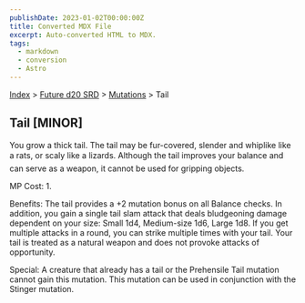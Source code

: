 ```yaml
---
publishDate: 2023-01-02T00:00:00Z
title: Converted MDX File
excerpt: Auto-converted HTML to MDX.
tags:
  - markdown
  - conversion
  - Astro
---
```


[Index](-index) > [Future d20 SRD](future-d20-srd-index) > [Mutations](future-d20-srd-mutations-index) > Tail

## Tail [MINOR]

You grow a thick tail. The tail may be fur-covered, slender and whiplike like a rats, or scaly like a lizards. Although the tail improves your balance and can serve as a weapon, it cannot be used for gripping objects.

MP Cost: 1.

Benefits: The tail provides a +2 mutation bonus on all Balance checks. In addition, you gain a single tail slam attack that deals bludgeoning damage dependent on your size: Small 1d4, Medium-size 1d6, Large 1d8. If you get multiple attacks in a round, you can strike multiple times with your tail. Your tail is treated as a natural weapon and does not provoke attacks of opportunity.

Special: A creature that already has a tail or the Prehensile Tail mutation cannot gain this mutation. This mutation can be used in conjunction with the Stinger mutation.
